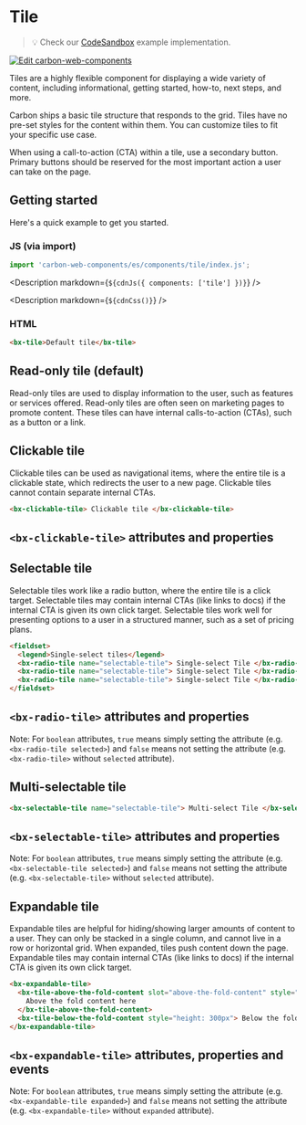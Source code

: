 
# Tile

> 💡 Check our
> [CodeSandbox](https://codesandbox.io/s/github/carbon-design-system/carbon-web-components/tree/main/examples/codesandbox/basic/components/tile)
> example implementation.

[![Edit carbon-web-components](https://codesandbox.io/static/img/play-codesandbox.svg)](https://codesandbox.io/s/github/carbon-design-system/carbon-web-components/tree/main/examples/codesandbox/basic/components/tile)

Tiles are a highly flexible component for displaying a wide variety of content, including informational, getting started, how-to, next steps, and more.

Carbon ships a basic tile structure that responds to the grid.
Tiles have no pre-set styles for the content within them. You can customize tiles to fit your specific use case.

When using a call-to-action (CTA) within a tile, use a secondary button.
Primary buttons should be reserved for the most important action a user can take on the page.

## Getting started

Here's a quick example to get you started.

### JS (via import)

```javascript
import 'carbon-web-components/es/components/tile/index.js';
```

<Description markdown={`${cdnJs({ components: ['tile'] })}`} />

<Description markdown={`${cdnCss()}`} />

### HTML

```html
<bx-tile>Default tile</bx-tile>
```

## Read-only tile (default)

Read-only tiles are used to display information to the user, such as features or services offered.
Read-only tiles are often seen on marketing pages to promote content.
These tiles can have internal calls-to-action (CTAs), such as a button or a link.

## Clickable tile

Clickable tiles can be used as navigational items, where the entire tile is a clickable state,
which redirects the user to a new page.
Clickable tiles cannot contain separate internal CTAs.

```html
<bx-clickable-tile> Clickable tile </bx-clickable-tile>
```

## `<bx-clickable-tile>` attributes and properties

<Props of="bx-clickable-tile" />

## Selectable tile

Selectable tiles work like a radio button, where the entire tile is a click target.
Selectable tiles may contain internal CTAs (like links to docs) if the internal CTA is given its own click target.
Selectable tiles work well for presenting options to a user in a structured manner, such as a set of pricing plans.

```html
<fieldset>
  <legend>Single-select tiles</legend>
  <bx-radio-tile name="selectable-tile"> Single-select Tile </bx-radio-tile>
  <bx-radio-tile name="selectable-tile"> Single-select Tile </bx-radio-tile>
  <bx-radio-tile name="selectable-tile"> Single-select Tile </bx-radio-tile>
</fieldset>
```

## `<bx-radio-tile>` attributes and properties

Note: For `boolean` attributes, `true` means simply setting the attribute (e.g. `<bx-radio-tile selected>`) and `false` means not setting the attribute (e.g. `<bx-radio-tile>` without `selected` attribute).

<Props of="bx-radio-tile" />

## Multi-selectable tile

```html
<bx-selectable-tile name="selectable-tile"> Multi-select Tile </bx-selectable-tile>
```

## `<bx-selectable-tile>` attributes and properties

Note: For `boolean` attributes, `true` means simply setting the attribute (e.g. `<bx-selectable-tile selected>`) and `false` means not setting the attribute (e.g. `<bx-selectable-tile>` without `selected` attribute).

<Props of="bx-selectable-tile" />

## Expandable tile

Expandable tiles are helpful for hiding/showing larger amounts of content to a user.
They can only be stacked in a single column, and cannot live in a row or horizontal grid.
When expanded, tiles push content down the page.
Expandable tiles may contain internal CTAs (like links to docs) if the internal CTA is given its own click target.

```html
<bx-expandable-tile>
  <bx-tile-above-the-fold-content slot="above-the-fold-content" style="height: 200px">
    Above the fold content here
  </bx-tile-above-the-fold-content>
  <bx-tile-below-the-fold-content style="height: 300px"> Below the fold content here </bx-tile-below-the-fold-content>
</bx-expandable-tile>
```

## `<bx-expandable-tile>` attributes, properties and events

Note: For `boolean` attributes, `true` means simply setting the attribute (e.g. `<bx-expandable-tile expanded>`) and `false` means not setting the attribute (e.g. `<bx-expandable-tile>` without `expanded` attribute).

<Props of="bx-expandable-tile" />
